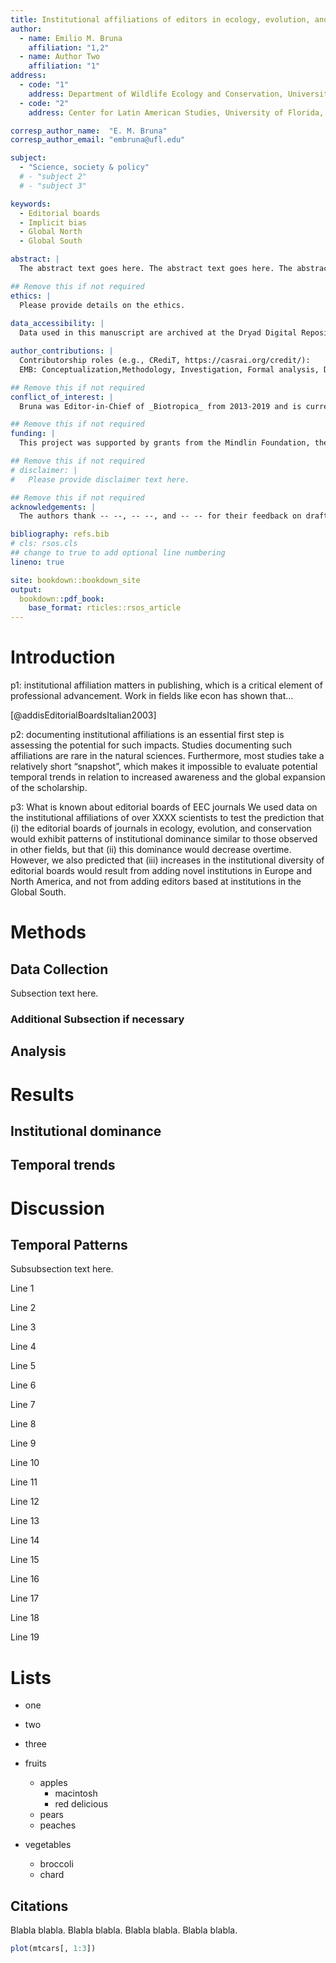```yaml
---
title: Institutional affiliations of editors in ecology, evolution, and conservation   
author:
  - name: Emilio M. Bruna
    affiliation: "1,2"
  - name: Author Two
    affiliation: "1"
address:
  - code: "1"
    address: Department of Wildlife Ecology and Conservation, University of Florida, PO Box 110430, Gainesville, Florida, 32611 USA
  - code: "2"
    address: Center for Latin American Studies, University of Florida, PO Box 110530, Gainesville, Florida, 32611-0530 USA

corresp_author_name:  "E. M. Bruna"
corresp_author_email: "embruna@ufl.edu"

subject:
  - "Science, society & policy"
  # - "subject 2"
  # - "subject 3"

keywords:
  - Editorial boards
  - Implicit bias
  - Global North
  - Global South

abstract: |
  The abstract text goes here. The abstract text goes here. The abstract text goes here. The abstract text goes here. The abstract text goes here. The abstract text goes here. The abstract text goes here. The abstract text goes here.

## Remove this if not required
ethics: |
  Please provide details on the ethics.
  
data_accessibility: |
  Data used in this manuscript are archived at the Dryad Digital Repository (_url added upon acceptance_). Code used for analyses and to generate figures is archived Zenodo (_url added upon acceptance_) with updates available at Github.

author_contributions: |
  Contributorship roles (e.g., CRediT, https://casrai.org/credit/):   
  EMB: Conceptualization,Methodology, Investigation, Formal analysis, Data curation, Visualization, Writing - Original Draft Preparation, Writing - Review & Editing, Project administration, Supervision   

## Remove this if not required
conflict_of_interest: |
  Bruna was Editor-in-Chief of _Biotropica_ from 2013-2019 and is currently the Secretary of the Ecological Society of America, which publishes the journal _Ecology_. None of the other autors have any conflicts-of-interest to declare.

## Remove this if not required
funding: |
  This project was supported by grants from the Mindlin Foundation, the UF Center for Latin American Studies, and the UF Informatics Institute.

## Remove this if not required
# disclaimer: |
#   Please provide disclaimer text here.

## Remove this if not required
acknowledgements: |
  The authors thank -- --, -- --, and -- -- for their feedback on drafts of the manuscript and assistance with data collection. 

bibliography: refs.bib
# cls: rsos.cls
## change to true to add optional line numbering
lineno: true

site: bookdown::bookdown_site
output: 
  bookdown::pdf_book:
    base_format: rticles::rsos_article
---
```


# Introduction  
<!-- Place `\EndFirstPage` at the point where the plain text on the first page stops. Warning: excess text will be hidden behind the copyright box. The example below contains line 1 to 19 in the code. Lines 14 to 17 are hidden behind the copyright box. -->

p1: institutional affiliation matters in publishing, which is a critical element of professional advancement. Work in fields like econ has shown that... 

[@addisEditorialBoardsItalian2003] 

p2: documenting institutional affiliations is an essential first step is assessing the potential for such impacts. Studies documenting such affiliations are rare in the natural sciences. Furthermore, most studies take a relatively short "snapshot", which makes it impossible to evaluate potential temporal trends in relation to increased awareness and the global expansion of the scholarship.   

p3: What is known about editorial boards of EEC journals We used data on the institutional affiliations of over XXXX scientists to test the prediction that (i) the editorial boards of journals in ecology, evolution, and conservation would exhibit patterns of institutional dominance similar to those observed in other fields, but that (ii) this dominance would decrease overtime. However, we also predicted that (iii) increases in the  institutional diversity of editorial boards would result from adding novel institutions in Europe and North America, and not from adding editors based at institutions in the Global South. 

\EndFirstPage  

# Methods
## Data Collection

Subsection text here.

### Additional Subsection if necessary

## Analysis

# Results

## Institutional dominance

## Temporal trends

# Discussion

## Temporal Patterns

Subsubsection text here.

Line 1

Line 2

Line 3

Line 4

Line 5

Line 6

Line 7

Line 8

Line 9

Line 10

Line 11

Line 12

Line 13

Line 14

Line 15

Line 16

Line 17

Line 18

Line 19

\EndFirstPage

# Lists

* one
* two
* three

* fruits
    + apples
        - macintosh
        - red delicious
    + pears
    + peaches
* vegetables
    + broccoli
    + chard

## Citations

Blabla \cite{Lannes} blabla. Blabla \cite{HJ2} blabla. Blabla \cite{BF, Lannes} blabla. Blabla \cite{Benjamin1967, HJ2, HJ3, HP2} blabla.

```r
plot(mtcars[, 1:3])
```


